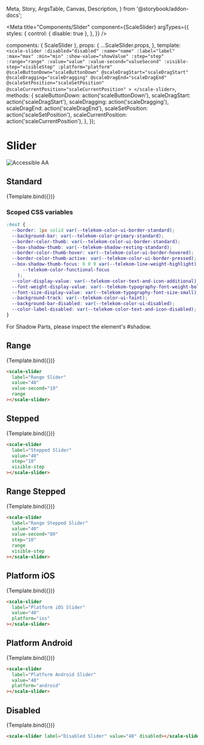   Meta,
  Story,
  ArgsTable,
  Canvas,
  Description,
} from '@storybook/addon-docs';

<Meta
  title="Components/Slider"
  component={ScaleSlider}
  argTypes={{
    styles: {
      control: { disable: true },
    },
  }}
/>

  components: { ScaleSlider },
  props: {
    ...ScaleSlider.props,
  },
  template: `
    <scale-slider
        :disabled="disabled"
        :name="name"
        :label="label"
        :max="max"
        :min="min"
        :show-value="showValue"
        :step="step"
        :range="range"
        :value="value"
        :value-second="valueSecond"
        :visible-step="visibleStep"
        :platform="platform"
        @scaleButtonDown="scaleButtonDown"
        @scaleDragStart="scaleDragStart"
        @scaleDragging="scaleDragging"
        @scaleDragEnd="scaleDragEnd"
        @scaleSetPosition="scaleSetPosition"
        @scaleCurrentPosition="scaleCurrentPosition"
        >
    </scale-slider>
    `,
  methods: {
    scaleButtonDown: action('scaleButtonDown'),
    scaleDragStart: action('scaleDragStart'),
    scaleDragging: action('scaleDragging'),
    scaleDragEnd: action('scaleDragEnd'),
    scaleSetPosition: action('scaleSetPosition'),
    scaleCurrentPosition: action('scaleCurrentPosition'),
  },
});

<div
  style={{
    display: 'inline-flex',
    alignItems: 'center',
    justifyContent: 'space-between',
    width: '100%',
  }}
>
  <h1>Slider</h1>
  <img src="assets/aa.png" alt="Accessible AA" />
</div>

## Standard

<Canvas withSource="none">
  <Story
    name="Standard"
    args={{
      label: 'Standard',
      value: 20,
    }}
  >
    {Template.bind({})}
  </Story>
</Canvas>

<ArgsTable story="Standard" />

### Scoped CSS variables

```css
:host {
  --border: 1px solid var(--telekom-color-ui-border-standard);
  --background-bar: var(--telekom-color-primary-standard);
  --border-color-thumb: var(--telekom-color-ui-border-standard);
  --box-shadow-thumb: var(--telekom-shadow-resting-standard);
  --border-color-thumb-hover: var(--telekom-color-ui-border-hovered);
  --border-color-thumb-active: var(--telekom-color-ui-border-pressed);
  --box-shadow-thumb-focus: 0 0 0 var(--telekom-line-weight-highlight) var(
      --telekom-color-functional-focus
    );
  --color-display-value: var(--telekom-color-text-and-icon-additional);
  --font-weight-display-value: var(--telekom-typography-font-weight-bold);
  --font-size-display-value: var(--telekom-typography-font-size-small);
  --background-track: var(--telekom-color-ui-faint);
  --background-bar-disabled: var(--telekom-color-ui-disabled);
  --color-label-disabled: var(--telekom-color-text-and-icon-disabled);
}
```

For Shadow Parts, please inspect the element's #shadow.

## Range

<Canvas withSource="none">
  <Story
    name="Range"
    args={{
      label: 'Range Slider',
      value: 40,
      valueSecond: 10,
      range: true,
    }}
  >
    {Template.bind({})}
  </Story>
</Canvas>

```html
<scale-slider
  label="Range Slider"
  value="40"
  value-second="10"
  range
></scale-slider>
```

## Stepped

<Canvas withSource="none">
  <Story
    name="Stepped"
    args={{
      label: 'Stepped Slider',
      value: 40,
      step: 10,
      visibleStep: true,
    }}
  >
    {Template.bind({})}
  </Story>
</Canvas>

```html
<scale-slider
  label="Stepped Slider"
  value="40"
  step="10"
  visible-step
></scale-slider>
```

## Range Stepped

<Canvas withSource="none">
  <Story
    name="Range Stepped"
    args={{
      label: 'Range Stepped Slider',
      value: 40,
      valueSecond: 80,
      step: 10,
      visibleStep: true,
      range: true,
    }}
  >
    {Template.bind({})}
  </Story>
</Canvas>

```html
<scale-slider
  label="Range Stepped Slider"
  value="40"
  value-second="80"
  step="10"
  range
  visible-step
></scale-slider>
```

## Platform iOS

<Canvas withSource="none">
  <Story
    name="Platform iOS"
    args={{
      label: 'Platform iOS Slider',
      value: 40,
      platform: 'ios',
    }}
  >
    {Template.bind({})}
  </Story>
</Canvas>

```html
<scale-slider
  label="Platform iOS Slider"
  value="40"
  platform="ios"
></scale-slider>
```

## Platform Android

<Canvas withSource="none">
  <Story
    name="Platform Android"
    args={{
      label: 'Platform Android Slider',
      value: 40,
      platform: 'android',
    }}
  >
    {Template.bind({})}
  </Story>
</Canvas>

```html
<scale-slider
  label="Platform Android Slider"
  value="40"
  platform="android"
></scale-slider>
```

## Disabled

<Canvas withSource="none">
  <Story
    name="Disabled"
    args={{
      label: 'Disabled Slider',
      value: 40,
      disabled: true,
    }}
  >
    {Template.bind({})}
  </Story>
</Canvas>

```html
<scale-slider label="Disabled Slider" value="40" disabled></scale-slider>
```
